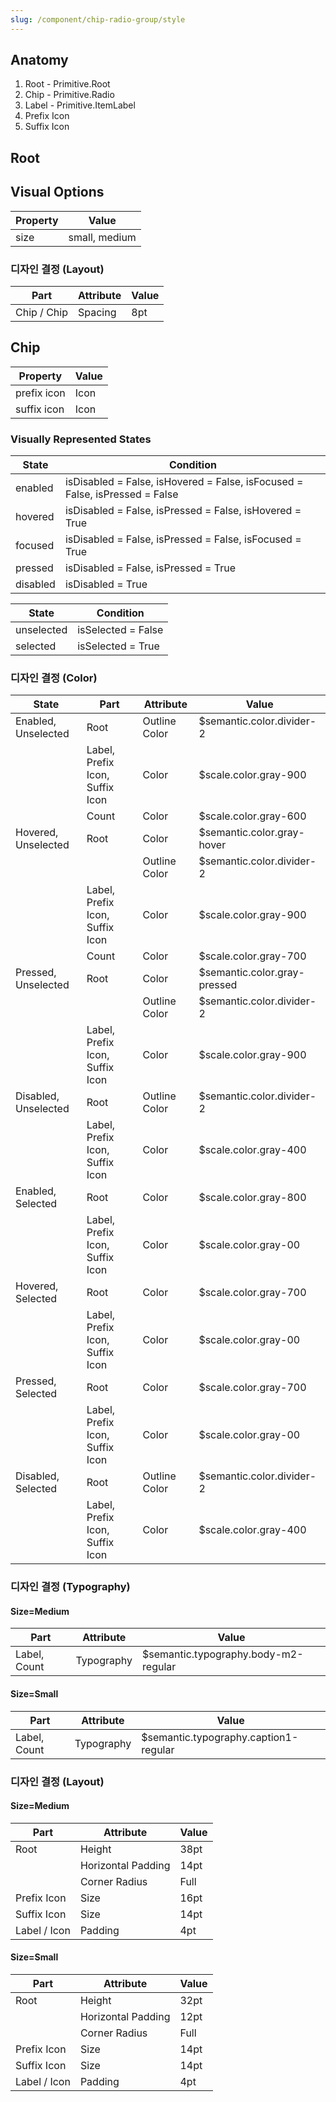 ```yaml
---
slug: /component/chip-radio-group/style
---
```


## Anatomy

1. Root - Primitive.Root
2. Chip - Primitive.Radio
3. Label - Primitive.ItemLabel
4. Prefix Icon
5. Suffix Icon

## Root

## Visual Options

| Property | Value         |
| -------- | ------------- |
| size     | small, medium |

### 디자인 결정 (Layout)

| Part        | Attribute | Value |
| ----------- | --------- | ----- |
| Chip / Chip | Spacing   | 8pt   |

## Chip

| Property    | Value |
| ----------- | ----- |
| prefix icon | Icon  |
| suffix icon | Icon  |

### Visually Represented States

| State    | Condition                                                                   |
| -------- | --------------------------------------------------------------------------- |
| enabled  | isDisabled = False, isHovered = False, isFocused = False, isPressed = False |
| hovered  | isDisabled = False, isPressed = False, isHovered = True                     |
| focused  | isDisabled = False, isPressed = False, isFocused = True                     |
| pressed  | isDisabled = False, isPressed = True                                        |
| disabled | isDisabled = True                                                           |

| State      | Condition          |
| ---------- | ------------------ |
| unselected | isSelected = False |
| selected   | isSelected = True  |

### 디자인 결정 (Color)

| State                | Part                            | Attribute     | Value                        |
| -------------------- | ------------------------------- | ------------- | ---------------------------- |
| Enabled, Unselected  | Root                            | Outline Color | $semantic.color.divider-2    |
|                      | Label, Prefix Icon, Suffix Icon | Color         | $scale.color.gray-900        |
|                      | Count                           | Color         | $scale.color.gray-600        |
| Hovered, Unselected  | Root                            | Color         | $semantic.color.gray-hover   |
|                      |                                 | Outline Color | $semantic.color.divider-2    |
|                      | Label, Prefix Icon, Suffix Icon | Color         | $scale.color.gray-900        |
|                      | Count                           | Color         | $scale.color.gray-700        |
| Pressed, Unselected  | Root                            | Color         | $semantic.color.gray-pressed |
|                      |                                 | Outline Color | $semantic.color.divider-2    |
|                      | Label, Prefix Icon, Suffix Icon | Color         | $scale.color.gray-900        |
| Disabled, Unselected | Root                            | Outline Color | $semantic.color.divider-2    |
|                      | Label, Prefix Icon, Suffix Icon | Color         | $scale.color.gray-400        |
| Enabled, Selected    | Root                            | Color         | $scale.color.gray-800        |
|                      | Label, Prefix Icon, Suffix Icon | Color         | $scale.color.gray-00         |
| Hovered, Selected    | Root                            | Color         | $scale.color.gray-700        |
|                      | Label, Prefix Icon, Suffix Icon | Color         | $scale.color.gray-00         |
| Pressed, Selected    | Root                            | Color         | $scale.color.gray-700        |
|                      | Label, Prefix Icon, Suffix Icon | Color         | $scale.color.gray-00         |
| Disabled, Selected   | Root                            | Outline Color | $semantic.color.divider-2    |
|                      | Label, Prefix Icon, Suffix Icon | Color         | $scale.color.gray-400        |

### 디자인 결정 (Typography)

#### Size=Medium

| Part         | Attribute  | Value                                |
| ------------ | ---------- | ------------------------------------ |
| Label, Count | Typography | $semantic.typography.body-m2-regular |

#### Size=Small

| Part         | Attribute  | Value                                 |
| ------------ | ---------- | ------------------------------------- |
| Label, Count | Typography | $semantic.typography.caption1-regular |

### 디자인 결정 (Layout)

#### Size=Medium

| Part         | Attribute          | Value |
| ------------ | ------------------ | ----- |
| Root         | Height             | 38pt  |
|              | Horizontal Padding | 14pt  |
|              | Corner Radius      | Full  |
| Prefix Icon  | Size               | 16pt  |
| Suffix Icon  | Size               | 14pt  |
| Label / Icon | Padding            | 4pt   |

#### Size=Small

| Part         | Attribute          | Value |
| ------------ | ------------------ | ----- |
| Root         | Height             | 32pt  |
|              | Horizontal Padding | 12pt  |
|              | Corner Radius      | Full  |
| Prefix Icon  | Size               | 14pt  |
| Suffix Icon  | Size               | 14pt  |
| Label / Icon | Padding            | 4pt   |
